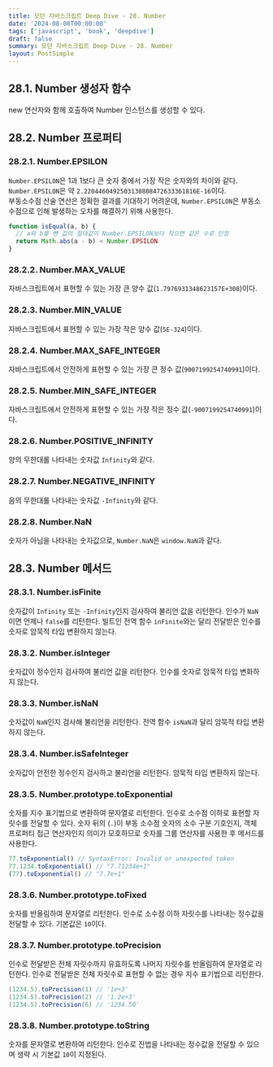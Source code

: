 ```yaml
---
title: 모던 자바스크립트 Deep Dive - 28. Number
date: '2024-08-08T00:00:00'
tags: ['javascript', 'book', 'deepdive']
draft: false
summary: 모던 자바스크립트 Deep Dive - 28. Number
layout: PostSimple
---
```


## 28.1. Number 생성자 함수

new 연산자와 함께 호출하여 Number 인스턴스를 생성할 수 있다.

## 28.2. Number 프로퍼티

### 28.2.1. Number.EPSILON

`Number.EPSILON`은 1과 1보다 큰 숫자 중에서 가장 작은 숫자와의 차이와 같다. `Number.EPSILON`은 약 `2.2204460492503130808472633361816E-16`이다.  
부동소수점 산술 연산은 정확한 결과를 기대하기 어려운데, `Number.EPSILON`은 부동소수점으로 인해 발생하는 오차를 해결하기 위해 사용한다.

```js
function isEqual(a, b) {
  // a와 b를 뺀 값의 절대값이 Number.EPSILON보다 작으면 같은 수로 인정
  return Math.abs(a - b) < Number.EPSILON
}
```

### 28.2.2. Number.MAX_VALUE

자바스크립트에서 표현할 수 있는 가장 큰 양수 값(`1.7976931348623157E+308`)이다.

### 28.2.3. Number.MIN_VALUE

자바스크립트에서 표현할 수 있는 가장 작은 양수 값(`5E-324`)이다.

### 28.2.4. Number.MAX_SAFE_INTEGER

자바스크립트에서 안전하게 표현할 수 있는 가장 큰 정수 값(`9007199254740991`)이다.

### 28.2.5. Number.MIN_SAFE_INTEGER

자바스크립트에서 안전하게 표현할 수 있는 가장 작은 정수 값(`-9007199254740991`)이다.

### 28.2.6. Number.POSITIVE_INFINITY

양의 무한대롤 나타내는 숫자값 `Infinity`와 같다.

### 28.2.7. Number.NEGATIVE_INFINITY

음의 무한대롤 나타내는 숫자값 `-Infinity`와 같다.

### 28.2.8. Number.NaN

숫자가 아님을 나타내는 숫자값으로, `Number.NaN`은 `window.NaN`과 같다.

## 28.3. Number 메서드

### 28.3.1. Number.isFinite

숫자값이 `Infinity` 또는 `-Infinity`인지 검사하여 불리언 값을 리턴한다. 인수가 `NaN`이면 언제나 `false`를 리턴한다. 빌트인 전역 함수 `inFinite`와는 달리 전달받은 인수를 숫자로 암묵적 타입 변환하지 않는다.

### 28.3.2. Number.isInteger

숫자값이 정수인지 검사하여 불리언 값을 리턴한다. 인수를 숫자로 암묵적 타입 변화하지 않는다.

### 28.3.3. Number.isNaN

숫자값이 `NaN`인지 검사해 불리언을 리턴한다. 전역 함수 `isNaN`과 달리 암묵적 타입 변환하지 않는다.

### 28.3.4. Number.isSafeInteger

숫자값이 안전한 정수인지 검사하고 불리언을 리턴한다. 암묵적 타입 변환하지 않는다.

### 28.3.5. Number.prototype.toExponential

숫자를 지수 표기법으로 변환하여 문자열로 리턴한다. 인수로 소수점 이하로 표현할 자릿수를 전달할 수 있다. 숫자 뒤의 (`.`)이 부동 소수점 숫자의 소수 구분 기호인지, 객체 프로퍼티 접근 연산자인지 의미가 모호하므로 숫자를 그룹 연산자를 사용한 후 메서드를 사용한다.

```js
77.toExponential() // SyntaxError: Invalid or unexpected token
77.1234.toExponential() // "7.71234e+1"
(77).toExponential() // "7.7e+1"
```

### 28.3.6. Number.prototype.toFixed

숫자를 반올림하여 문자열로 리턴한다. 인수로 소수점 이하 자릿수를 나타내는 정수값을 전달할 수 있다. 기본값은 `10`이다.

### 28.3.7. Number.prototype.toPrecision

인수로 전달받은 전체 자릿수까지 유효하도록 나머지 자릿수를 반올림하여 문자열로 리턴한다. 인수로 전달받은 전체 자릿수로 표현할 수 없는 경우 지수 표기법으로 리턴한다.

```java
(1234.5).toPrecision(1) // '1e+3'
(1234.5).toPrecision(2) // '1.2e+3'
(1234.5).toPrecision(6) // '1234.50'
```

### 28.3.8. Number.prototype.toString

숫자를 문자열로 변환하여 리턴한다. 인수로 진법을 나타내는 정수값을 전달할 수 있으며 생략 시 기본값 `10`이 지정된다.
